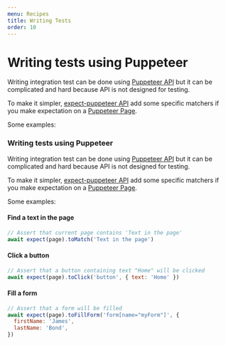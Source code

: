 ```yaml
---
menu: Recipes
title: Writing Tests
order: 10
---
```


# Writing tests using Puppeteer

Writing integration test can be done using [Puppeteer API](<(https://github.com/GoogleChrome/puppeteer/blob/master/docs/api.md)>) but it can be complicated and hard because API is not designed for testing.

To make it simpler, [expect-puppeteer API](https://github.com/smooth-code/jest-puppeteer/tree/master/packages/expect-puppeteer/README.md#api) add some specific matchers if you make expectation on a [Puppeteer Page](https://github.com/GoogleChrome/puppeteer/blob/master/docs/api.md#class-page).

Some examples:

### Writing tests using Puppeteer

Writing integration test can be done using [Puppeteer API](<(https://github.com/GoogleChrome/puppeteer/blob/master/docs/api.md)>) but it can be complicated and hard because API is not designed for testing.

To make it simpler, [expect-puppeteer API](https://github.com/smooth-code/jest-puppeteer/tree/master/packages/expect-puppeteer/README.md#api) add some specific matchers if you make expectation on a [Puppeteer Page](https://github.com/GoogleChrome/puppeteer/blob/master/docs/api.md#class-page).

Some examples:

#### Find a text in the page

```js
// Assert that current page contains 'Text in the page'
await expect(page).toMatch('Text in the page')
```

#### Click a button

```js
// Assert that a button containing text "Home" will be clicked
await expect(page).toClick('button', { text: 'Home' })
```

#### Fill a form

```js
// Assert that a form will be filled
await expect(page).toFillForm('form[name="myForm"]', {
  firstName: 'James',
  lastName: 'Bond',
})
```
